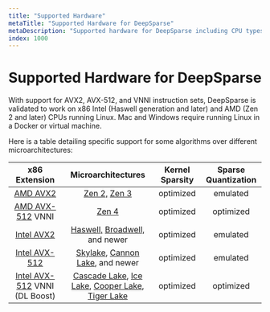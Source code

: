 ```yaml
---
title: "Supported Hardware"
metaTitle: "Supported Hardware for DeepSparse"
metaDescription: "Supported hardware for DeepSparse including CPU types and instruction sets"
index: 1000
---
```


# Supported Hardware for DeepSparse

With support for AVX2, AVX-512, and VNNI instruction sets, DeepSparse is validated to work on x86 Intel (Haswell generation and later) and AMD (Zen 2 and later) CPUs running Linux.
Mac and Windows require running Linux in a Docker or virtual machine.

Here is a table detailing specific support for some algorithms over different microarchitectures:

| x86 Extension                                                                            | Microarchitectures                                                                                                                                                                                                                                                                                         | Kernel Sparsity | Sparse Quantization |
|:----------------------------------------------------------------------------------------:|:----------------------------------------------------------------------------------------------------------------------------------------------------------------------------------------------------------------------------------------------------------------------------------------------------------:|:---------------:|:-------------------:|
| [AMD AVX2](https://en.wikipedia.org/wiki/Advanced_Vector_Extensions#CPUs_with_AVX2)      | [Zen 2,](https://en.wikipedia.org/wiki/Zen_2) [Zen 3](https://en.wikipedia.org/wiki/Zen_3)                                                                                                                                                                                                                 |    optimized    |    emulated    |
| [AMD AVX-512](https://en.wikipedia.org/wiki/Advanced_Vector_Extensions#CPUs_with_AVX-512) VNNI     | [Zen 4](https://en.wikipedia.org/wiki/Zen_4)                                                                                                                                                                                                                                                      |    optimized    |    optimized    |
| [Intel AVX2](https://en.wikipedia.org/wiki/Advanced_Vector_Extensions#CPUs_with_AVX2)    | [Haswell,](https://en.wikipedia.org/wiki/Haswell_%28microarchitecture%29) [Broadwell,](https://en.wikipedia.org/wiki/Broadwell_%28microarchitecture%29) and newer                                                                                                                                                  |    optimized    |    emulated    |
| [Intel AVX-512](https://en.wikipedia.org/wiki/AVX-512#CPUs_with_AVX-512)                 | [Skylake](https://en.wikipedia.org/wiki/Skylake_%28microarchitecture%29), [Cannon Lake](https://en.wikipedia.org/wiki/Cannon_Lake_%28microarchitecture%29), and newer                                                                                                                                              |    optimized    |       emulated      |
| [Intel AVX-512](https://en.wikipedia.org/wiki/AVX-512#CPUs_with_AVX-512) VNNI (DL Boost) | [Cascade Lake](https://en.wikipedia.org/wiki/Cascade_Lake_%28microarchitecture%29), [Ice Lake](https://en.wikipedia.org/wiki/Ice_Lake_%28microprocessor%29), [Cooper Lake](https://en.wikipedia.org/wiki/Cooper_Lake_%28microarchitecture%29), [Tiger Lake](https://en.wikipedia.org/wiki/Tiger_Lake_%28microprocessor%29)  |    optimized    |      optimized      |
